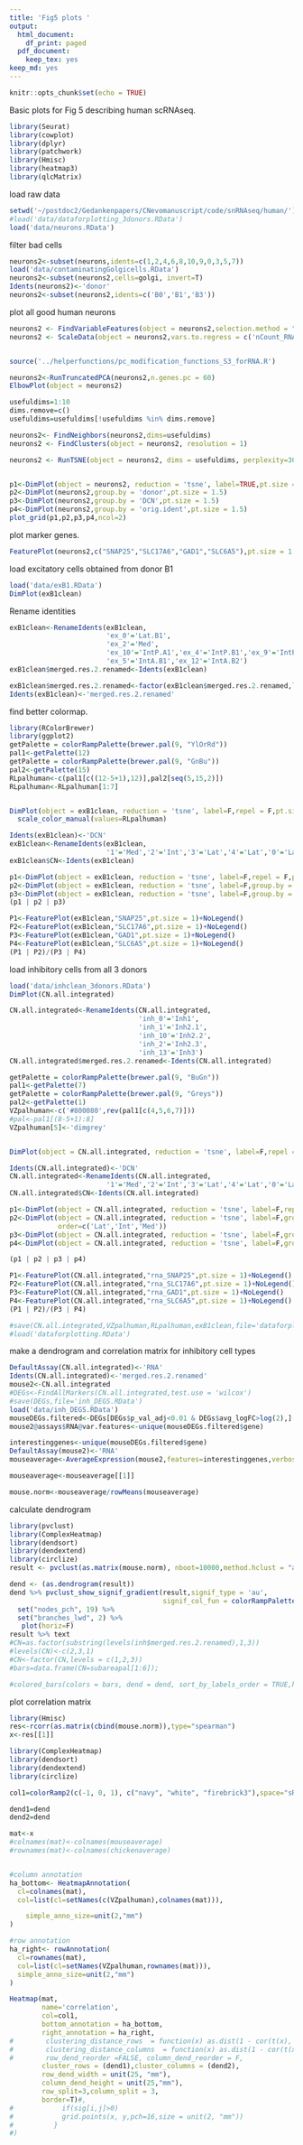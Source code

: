 ```yaml
---
title: 'Fig5 plots '
output:
  html_document:
    df_print: paged
  pdf_document:
    keep_tex: yes
keep_md: yes
---
```


```r
knitr::opts_chunk$set(echo = TRUE)
```

Basic plots for Fig 5 describing human scRNAseq.
```r
library(Seurat)
library(cowplot)
library(dplyr)
library(patchwork)
library(Hmisc)
library(heatmap3)
library(qlcMatrix)
```

load raw data
```r
setwd('~/postdoc2/Gedankenpapers/CNevomanuscript/code/snRNAseq/human/')
#load('data/dataforplotting_3donors.RData')
load('data/neurons.RData')
```
filter bad cells 
```r
neurons2<-subset(neurons,idents=c(1,2,4,6,8,10,9,0,3,5,7))
load('data/contaminatingGolgicells.RData')
neurons2<-subset(neurons2,cells=golgi, invert=T)
Idents(neurons2)<-'donor'
neurons2<-subset(neurons2,idents=c('B0','B1','B3'))
```

plot all good human neurons
```r
neurons2 <- FindVariableFeatures(object = neurons2,selection.method = "vst",nfeatures = 2000,verbose=FALSE)
neurons2 <- ScaleData(object = neurons2,vars.to.regress = c('nCount_RNA','donor'))


source('../helperfunctions/pc_modification_functions_S3_forRNA.R')

neurons2<-RunTruncatedPCA(neurons2,n.genes.pc = 60)
ElbowPlot(object = neurons2)
```

```r
usefuldims=1:10
dims.remove=c()
usefuldims=usefuldims[!usefuldims %in% dims.remove]

neurons2<- FindNeighbors(neurons2,dims=usefuldims)
neurons2 <- FindClusters(object = neurons2, resolution = 1)

neurons2 <- RunTSNE(object = neurons2, dims = usefuldims, perplexity=30, dim.embed = 2)


p1<-DimPlot(object = neurons2, reduction = 'tsne', label=TRUE,pt.size = 1.5)
p2<-DimPlot(neurons2,group.by = 'donor',pt.size = 1.5)
p3<-DimPlot(neurons2,group.by = 'DCN',pt.size = 1.5)
p4<-DimPlot(neurons2,group.by = 'orig.ident',pt.size = 1.5)
plot_grid(p1,p2,p3,p4,ncol=2)
```
plot marker genes.
```r
FeaturePlot(neurons2,c("SNAP25","SLC17A6","GAD1","SLC6A5"),pt.size = 1.5)
```

load excitatory cells obtained from donor B1
```r
load('data/exB1.RData')
DimPlot(exB1clean)
```
Rename identities
```r
exB1clean<-RenameIdents(exB1clean,
                        'ex_0'='Lat.B1',
                        'ex_2'='Med',
                        'ex_10'='IntP.A1','ex_4'='IntP.B1','ex_9'='IntP.B2',
                        'ex_5'='IntA.B1','ex_12'='IntA.B2')
exB1clean$merged.res.2.renamed<-Idents(exB1clean)
```

```r
exB1clean$merged.res.2.renamed<-factor(exB1clean$merged.res.2.renamed,levels=levels(exB1clean$merged.res.2.renamed)[c(2,3,4,5,6,7,1)])
Idents(exB1clean)<-'merged.res.2.renamed'
```

find better colormap.
```r
library(RColorBrewer)
library(ggplot2)
getPalette = colorRampPalette(brewer.pal(9, "YlOrRd"))
pal1<-getPalette(12)
getPalette = colorRampPalette(brewer.pal(9, "GnBu"))
pal2<-getPalette(15)
RLpalhuman<-c(pal1[c((12-5+1),12)],pal2[seq(5,15,2)])
RLpalhuman<-RLpalhuman[1:7]


DimPlot(object = exB1clean, reduction = 'tsne', label=F,repel = F,pt.size = 1.5,group.by = 'merged.res.2.renamed')+ 
  scale_color_manual(values=RLpalhuman)

```
```r
Idents(exB1clean)<-'DCN'
exB1clean<-RenameIdents(exB1clean,
                        '1'='Med','2'='Int','3'='Lat','4'='Lat','0'='Lat')
exB1clean$CN<-Idents(exB1clean)
```
```r
p1<-DimPlot(object = exB1clean, reduction = 'tsne', label=F,repel = F,pt.size = 1.5,group.by = 'merged.res.2.renamed')+ scale_color_manual(values=RLpalhuman)
p2<-DimPlot(object = exB1clean, reduction = 'tsne', label=F,group.by = 'CN',pt.size = 1.5)
p3<-DimPlot(object = exB1clean, reduction = 'tsne', label=F,group.by = 'FACS',pt.size=1.5)
(p1 | p2 | p3)
```
```r
P1<-FeaturePlot(exB1clean,"SNAP25",pt.size = 1)+NoLegend()
P2<-FeaturePlot(exB1clean,"SLC17A6",pt.size = 1)+NoLegend()
P3<-FeaturePlot(exB1clean,"GAD1",pt.size = 1)+NoLegend()
P4<-FeaturePlot(exB1clean,"SLC6A5",pt.size = 1)+NoLegend()
(P1 | P2)/(P3 | P4)
```

load inhibitory cells from all 3 donors
```r
load('data/inhclean_3donors.RData')
DimPlot(CN.all.integrated)
```
```r
CN.all.integrated<-RenameIdents(CN.all.integrated,
                                'inh_0'='Inh1',
                                'inh_1'='Inh2.1',
                                'inh_10'='Inh2.2',
                                'inh_2'='Inh2.3',
                                'inh_13'='Inh3')
CN.all.integrated$merged.res.2.renamed<-Idents(CN.all.integrated)


```
```r

getPalette = colorRampPalette(brewer.pal(9, "BuGn"))
pal1<-getPalette(7)
getPalette = colorRampPalette(brewer.pal(9, "Greys"))
pal2<-getPalette(1)
VZpalhuman<-c('#800080',rev(pal1[c(4,5,6,7)]))
#pal<-pal1[(8-5+1):8]
VZpalhuman[5]<-'dimgrey'


DimPlot(object = CN.all.integrated, reduction = 'tsne', label=F,repel = F,pt.size = 1.5)+ scale_color_manual(values=VZpalhuman)
```
```r
Idents(CN.all.integrated)<-'DCN'
CN.all.integrated<-RenameIdents(CN.all.integrated,
                        '1'='Med','2'='Int','3'='Lat','4'='Lat','0'='Lat')
CN.all.integrated$CN<-Idents(CN.all.integrated)
```
```r
p1<-DimPlot(object = CN.all.integrated, reduction = 'tsne', label=F,repel = F,pt.size = 1.5,group.by = 'merged.res.2.renamed')+ scale_color_manual(values=VZpalhuman)
p2<-DimPlot(object = CN.all.integrated, reduction = 'tsne', label=F,group.by = 'CN',pt.size = 1.5,
            order=c('Lat','Int','Med'))
p3<-DimPlot(object = CN.all.integrated, reduction = 'tsne', label=F,group.by = 'FACS',pt.size=1.5)
p4<-DimPlot(object = CN.all.integrated, reduction = 'tsne', label=F,group.by = 'donor',pt.size=1.5)

(p1 | p2 | p3 | p4)
```


```r
P1<-FeaturePlot(CN.all.integrated,"rna_SNAP25",pt.size = 1)+NoLegend()
P2<-FeaturePlot(CN.all.integrated,"rna_SLC17A6",pt.size = 1)+NoLegend()
P3<-FeaturePlot(CN.all.integrated,"rna_GAD1",pt.size = 1)+NoLegend()
P4<-FeaturePlot(CN.all.integrated,"rna_SLC6A5",pt.size = 1)+NoLegend()
(P1 | P2)/(P3 | P4)
```

```r
#save(CN.all.integrated,VZpalhuman,RLpalhuman,exB1clean,file='dataforplotting_3donors.RData')
#load('dataforplotting.RData')
```

make a dendrogram and correlation matrix for inhibitory cell types

```r
DefaultAssay(CN.all.integrated)<-'RNA'
Idents(CN.all.integrated)<-'merged.res.2.renamed'
mouse2<-CN.all.integrated
#DEGs<-FindAllMarkers(CN.all.integrated,test.use = 'wilcox')
#save(DEGs,file='inh_DEGS.RData')
load('data/inh_DEGS.RData')
mouseDEGs.filtered<-DEGs[DEGs$p_val_adj<0.01 & DEGs$avg_logFC>log(2),]
mouse2@assays$RNA@var.features<-unique(mouseDEGs.filtered$gene)

interestinggenes<-unique(mouseDEGs.filtered$gene)
DefaultAssay(mouse2)<-'RNA'
mouseaverage<-AverageExpression(mouse2,features=interestinggenes,verbose=F,assays='RNA')

mouseaverage<-mouseaverage[[1]]

mouse.norm<-mouseaverage/rowMeans(mouseaverage)
```

calculate dendrogram
```r
library(pvclust)
library(ComplexHeatmap)
library(dendsort)
library(dendextend)
library(circlize)
result <- pvclust(as.matrix(mouse.norm), nboot=10000,method.hclust = "average",method.dist = function(z){as.dist(1-cor(z,use="pa",method="spearman"))})
```

```r
dend <- (as.dendrogram(result))
dend %>% pvclust_show_signif_gradient(result,signif_type = 'au',
                                      signif_col_fun = colorRampPalette(c('white','black'))) %>%
  set("nodes_pch", 19) %>%
  set("branches_lwd", 2) %>%
   plot(horiz=F)
result %>% text
#CN=as.factor(substring(levels(inh$merged.res.2.renamed),1,3))
#levels(CN)<-c(2,3,1)
#CN<-factor(CN,levels = c(1,2,3))
#bars=data.frame(CN=subareapal[1:6]);

#colored_bars(colors = bars, dend = dend, sort_by_labels_order = TRUE,horiz=F)


```



plot correlation matrix

```r

library(Hmisc)
res<-rcorr(as.matrix(cbind(mouse.norm)),type="spearman")
x<-res[[1]]

library(ComplexHeatmap)
library(dendsort)
library(dendextend)
library(circlize)

col1=colorRamp2(c(-1, 0, 1), c("navy", "white", "firebrick3"),space="sRGB")

dend1=dend
dend2=dend

mat<-x
#colnames(mat)<-colnames(mouseaverage)
#rownames(mat)<-colnames(chickenaverage)


#column annotation
ha_bottom<- HeatmapAnnotation(
  cl=colnames(mat),
  col=list(cl=setNames(c(VZpalhuman),colnames(mat))),

    simple_anno_size=unit(2,"mm")
)

#row annotation
ha_right<- rowAnnotation(
  cl=rownames(mat),
  col=list(cl=setNames(VZpalhuman,rownames(mat))),
  simple_anno_size=unit(2,"mm")
)

Heatmap(mat,
        name='correlation',
        col=col1,
        bottom_annotation = ha_bottom,
        right_annotation = ha_right,
#        clustering_distance_rows  = function(x) as.dist(1 - cor(t(x), use = "pa")),
#        clustering_distance_columns  = function(x) as.dist(1 - cor(t(x), use = "pa")),
#        row_dend_reorder =FALSE, column_dend_reorder = F,
        cluster_rows = (dend1),cluster_columns = (dend2),
        row_dend_width = unit(25, "mm"),
        column_dend_height = unit(25,"mm"),
        row_split=3,column_split = 3,
        border=T)#,
#            if(sig[i,j]>0)
#            grid.points(x, y,pch=16,size = unit(2, "mm"))
#          }
#)
```



```r

```














